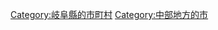 {{Commonscat|Mizunami, Gifu}}
{{Catmore}}

{{DEFAULTSORT:Mizunami}}
[[Category:岐阜縣的市町村|Category:岐阜縣的市町村]]
[[Category:中部地方的市|Category:中部地方的市]]